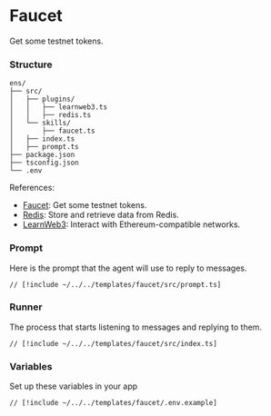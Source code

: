 # Faucet

Get some testnet tokens.

### Structure

```
ens/
├── src/
│   ├── plugins/
│   │   ├── learnweb3.ts
│   │   ├── redis.ts
│   └── skills/
│       ├── faucet.ts
│   ├── index.ts
│   ├── prompt.ts
├── package.json
├── tsconfig.json
└── .env
```

References:

- [Faucet](/skills/faucet): Get some testnet tokens.
- [Redis](/plugins/redis): Store and retrieve data from Redis.
- [LearnWeb3](/plugins/learnweb3): Interact with Ethereum-compatible networks.

### Prompt

Here is the prompt that the agent will use to reply to messages.

```tsx [src/prompt.ts]
// [!include ~/../../templates/faucet/src/prompt.ts]
```

### Runner

The process that starts listening to messages and replying to them.

```tsx [src/index.ts]
// [!include ~/../../templates/faucet/src/index.ts]
```

### Variables

Set up these variables in your app

```bash [cmd]
// [!include ~/../../templates/faucet/.env.example]
```
